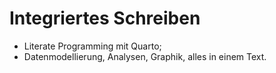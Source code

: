 # Integriertes Schreiben {#sec-implementation-writing}

- Literate Programming mit Quarto; 
- Datenmodellierung, Analysen, Graphik, alles in einem Text.
